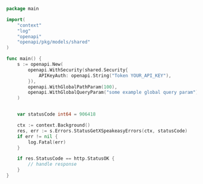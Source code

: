 ```go showLineNumbers copy filename="Status Get X Speakeasy Errors usage example"
package main

import(
	"context"
	"log"
	"openapi"
	"openapi/pkg/models/shared"
)

func main() {
    s := openapi.New(
        openapi.WithSecurity(shared.Security{
            APIKeyAuth: openapi.String("Token YOUR_API_KEY"),
        }),
        openapi.WithGlobalPathParam(100),
        openapi.WithGlobalQueryParam("some example global query param"),
    )


    var statusCode int64 = 906418

    ctx := context.Background()
    res, err := s.Errors.StatusGetXSpeakeasyErrors(ctx, statusCode)
    if err != nil {
        log.Fatal(err)
    }

    if res.StatusCode == http.StatusOK {
        // handle response
    }
}
```
